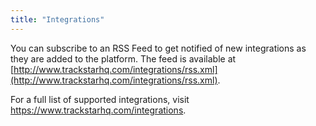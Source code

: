 ```yaml
---
title: "Integrations"
---
```


You can subscribe to an RSS Feed to get notified of new integrations as they are added to the platform. The feed is available at [http://www.trackstarhq.com/integrations/rss.xml](http://www.trackstarhq.com/integrations/rss.xml).

For a full list of supported integrations, visit https://www.trackstarhq.com/integrations.
